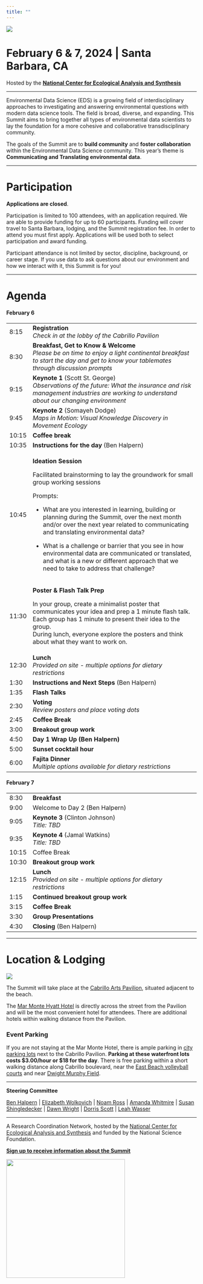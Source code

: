 ```yaml
---
title: ""
---
```


![](img/eds-banner-date-location.jpg){fig-align="center"}

# **February 6 & 7, 2024 \| Santa Barbara, CA**

Hosted by the [**National Center for Ecological Analysis and Synthesis**](https://www.nceas.ucsb.edu/)

------------------------------------------------------------------------

Environmental Data Science (EDS) is a growing field of interdisciplinary approaches to investigating and answering environmental questions with modern data science tools. The field is broad, diverse, and expanding. This Summit aims to bring together all types of environmental data scientists to lay the foundation for a more cohesive and collaborative transdisciplinary community.

The goals of the Summit are to **build community** and **foster collaboration** within the Environmental Data Science community. This year's theme is **Communicating and Translating environmental data**.

------------------------------------------------------------------------

# Participation

**Applications are closed**.

Participation is limited to 100 attendees, with an application required. We are able to provide funding for up to 60 participants. Funding will cover travel to Santa Barbara, lodging, and the Summit registration fee. In order to attend you must first apply. Applications will be used both to select participation and award funding.

Participant attendance is not limited by sector, discipline, background, or career stage. If you use data to ask questions about our environment and how we interact with it, this Summit is for you!

------------------------------------------------------------------------

# Agenda

#### **February 6**

+-------+---------------------------------------------------------------------------------------------------------------------------------------------------------------------------------------------------+
| 8:15  | **Registration\                                                                                                                                                                                   |
|       | ***Check in at the lobby of the Cabrillo Pavilion*                                                                                                                                                |
+-------+---------------------------------------------------------------------------------------------------------------------------------------------------------------------------------------------------+
| 8:30  | **Breakfast, Get to Know & Welcome\                                                                                                                                                               |
|       | ***Please be on time to enjoy a light continental breakfast to start the day and get to know your tablemates through discussion prompts*                                                          |
+-------+---------------------------------------------------------------------------------------------------------------------------------------------------------------------------------------------------+
| 9:15  | **Keynote 1** (Scott St. George)\                                                                                                                                                                 |
|       | *Observations of the future: What the insurance and risk management industries are working to understand about our changing environment*                                                          |
+-------+---------------------------------------------------------------------------------------------------------------------------------------------------------------------------------------------------+
| 9:45  | **Keynote 2** (Somayeh Dodge)\                                                                                                                                                                    |
|       | *Maps in Motion: Visual Knowledge Discovery in Movement Ecology*                                                                                                                                  |
+-------+---------------------------------------------------------------------------------------------------------------------------------------------------------------------------------------------------+
| 10:15 | **Coffee break**                                                                                                                                                                                  |
+-------+---------------------------------------------------------------------------------------------------------------------------------------------------------------------------------------------------+
| 10:35 | **Instructions for the day** (Ben Halpern)                                                                                                                                                        |
+-------+---------------------------------------------------------------------------------------------------------------------------------------------------------------------------------------------------+
| 10:45 | **Ideation Session**                                                                                                                                                                              |
|       |                                                                                                                                                                                                   |
|       | Facilitated brainstorming to lay the groundwork for small group working sessions                                                                                                                  |
|       |                                                                                                                                                                                                   |
|       | Prompts:                                                                                                                                                                                          |
|       |                                                                                                                                                                                                   |
|       | -   What are you interested in learning, building or planning during the Summit, over the next month and/or over the next year related to communicating and translating environmental data?       |
|       |                                                                                                                                                                                                   |
|       | -   What is a challenge or barrier that you see in how environmental data are communicated or translated, and what is a new or different approach that we need to take to address that challenge? |
+-------+---------------------------------------------------------------------------------------------------------------------------------------------------------------------------------------------------+
| 11:30 | **Poster & Flash Talk Prep**                                                                                                                                                                      |
|       |                                                                                                                                                                                                   |
|       | In your group, create a minimalist poster that communicates your idea and prep a 1 minute flash talk.  Each group has 1 minute to present their idea to the group.\                               |
|       | During lunch, everyone explore the posters and think about what they want to work on.                                                                                                             |
+-------+---------------------------------------------------------------------------------------------------------------------------------------------------------------------------------------------------+
| 12:30 | **Lunch\                                                                                                                                                                                          |
|       | ***Provided on site - multiple options for dietary restrictions*                                                                                                                                  |
+-------+---------------------------------------------------------------------------------------------------------------------------------------------------------------------------------------------------+
| 1:30  | **Instructions and Next Steps** (Ben Halpern)                                                                                                                                                     |
+-------+---------------------------------------------------------------------------------------------------------------------------------------------------------------------------------------------------+
| 1:35  | **Flash Talks**                                                                                                                                                                                   |
+-------+---------------------------------------------------------------------------------------------------------------------------------------------------------------------------------------------------+
| 2:30  | **Voting\                                                                                                                                                                                         |
|       | ***Review posters and place voting dots*                                                                                                                                                          |
+-------+---------------------------------------------------------------------------------------------------------------------------------------------------------------------------------------------------+
| 2:45  | **Coffee Break**                                                                                                                                                                                  |
+-------+---------------------------------------------------------------------------------------------------------------------------------------------------------------------------------------------------+
| 3:00  | **Breakout group work**                                                                                                                                                                           |
+-------+---------------------------------------------------------------------------------------------------------------------------------------------------------------------------------------------------+
| 4:50  | **Day 1 Wrap Up (Ben Halpern)**                                                                                                                                                                   |
+-------+---------------------------------------------------------------------------------------------------------------------------------------------------------------------------------------------------+
| 5:00  | **Sunset cocktail hour**                                                                                                                                                                          |
+-------+---------------------------------------------------------------------------------------------------------------------------------------------------------------------------------------------------+
| 6:00  | **Fajita Dinner\                                                                                                                                                                                  |
|       | ***Multiple options available for dietary restrictions*                                                                                                                                           |
+-------+---------------------------------------------------------------------------------------------------------------------------------------------------------------------------------------------------+

#### **February 7**

+-------+------------------------------------------------------------------+
| 8:30  | **Breakfast**                                                    |
+-------+------------------------------------------------------------------+
| 9:00  | Welcome to Day 2 (Ben Halpern)                                   |
+-------+------------------------------------------------------------------+
| 9:05  | **Keynote 3** (Clinton Johnson)\                                 |
|       | *Title: TBD*                                                     |
+-------+------------------------------------------------------------------+
| 9:35  | **Keynote 4** (Jamal Watkins)\                                   |
|       | *Title: TBD*                                                     |
+-------+------------------------------------------------------------------+
| 10:15 | Coffee Break                                                     |
+-------+------------------------------------------------------------------+
| 10:30 | **Breakout group work**                                          |
+-------+------------------------------------------------------------------+
| 12:15 | **Lunch\                                                         |
|       | ***Provided on site - multiple options for dietary restrictions* |
+-------+------------------------------------------------------------------+
| 1:15  | **Continued breakout group work**                                |
+-------+------------------------------------------------------------------+
| 3:15  | **Coffee Break**                                                 |
+-------+------------------------------------------------------------------+
| 3:30  | **Group Presentations**                                          |
+-------+------------------------------------------------------------------+
| 4:30  | **Closing** (Ben Halpern)                                        |
+-------+------------------------------------------------------------------+

------------------------------------------------------------------------

# Location & Lodging

![](img/2M9A9814-Pano.jpg){fig-align="center"}

The Summit will take place at the [Cabrillo Arts Pavilion](https://cabrillopavilion.santabarbaraca.gov/), situated adjacent to the beach.

The [Mar Monte Hyatt Hotel](https://www.hyatt.com/en-US/hotel/california/mar-monte-hotel/sbars) is directly across the street from the Pavilion and will be the most convenient hotel for attendees. There are additional hotels within walking distance from the Pavilion.

### Event Parking

If you are not staying at the Mar Monte Hotel, there is ample parking in [city parking lots](https://goo.gl/maps/6iihTuXCtmYxbrEz9) next to the Cabrillo Pavilion. **Parking at these waterfront lots costs \$3.00/hour or \$18 for the day**. There is free parking within a short walking distance along Cabrillo boulevard, near the [East Beach volleyball courts](https://goo.gl/maps/YoLd2nJwcmH4cqhy7) and near [Dwight Murphy Field](https://goo.gl/maps/y82sUHe4TAHgDcLp9). \

------------------------------------------------------------------------

**Steering Committee**

[Ben Halpern](https://www.nceas.ucsb.edu/about-us/our-people) \| [Elizabeth Wolkovich](https://biodiversity.ubc.ca/people/faculty/elizabeth-m-wolkovich) \| [Noam Ross](https://www.noamross.net/) \| [Amanda Whitmire](https://library.stanford.edu/people/thalassa) \| [Susan Shingledecker](https://www.esipfed.org/about/staff/susan-shingledecker) \| [Dawn Wright](https://dusk.geo.orst.edu/index.html) \| [Dorris Scott](https://dscott.netlify.app/) \| [Leah Wasser](https://www.leahwasser.com/)

------------------------------------------------------------------------

A Research Coordination Network, hosted by the [National Center for Ecological Analysis and Synthesis](https://www.nceas.ucsb.edu/) and funded by the National Science Foundation.

[**Sign up to receive information about the Summit**](https://landing.mailerlite.com/webforms/landing/a5o1r3)

![](img/NCEAS-full%20logo-4C.png){fig-align="center" width="314"}
